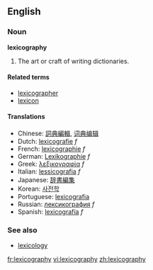==English==

===Noun===
'''lexicography'''

# The art or craft of writing dictionaries.

====Related terms====
*[[lexicographer]]
*[[lexicon]]

==== Translations ====
*Chinese: [[詞典編輯]], [[词典编辑]]
*Dutch: [[lexicografie]] ''f''
*French: [[lexicographie]] ''f''
*German: [[Lexikographie]] ''f''
*Greek: [[λεξικογραφία]] ''f''
*Italian: [[lessicografia]] ''f''
*Japanese: [[辞書編集]]
*Korean: [[사전학]]
*Portuguese: [[lexicografia]] {{f}}
*Russian: [[лексикография]] ''f''
*Spanish: [[lexicografía]] ''f''

===See also===
*[[lexicology]]

[[fr:lexicography]]
[[vi:lexicography]]
[[zh:lexicography]]